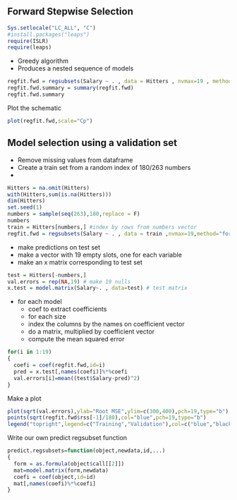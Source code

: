 ## Forward Stepwise Selection

```r
Sys.setlocale("LC_ALL", "C")
#install.packages("leaps")
require(ISLR)
require(leaps)
```

* Greedy algorithm
* Produces a nested sequence of models

```r
regfit.fwd = regsubsets(Salary ~ . , data = Hitters , nvmax=19 , method = "forward")
regfit.fwd.summary = summary(regfit.fwd)
regfit.fwd.summary
```

Plot the schematic

```r
plot(regfit.fwd,scale="Cp")
```

## Model selection using a validation set

* Remove missing values from dataframe
* Create a train set from a random index of 180/263 numbers
* 


```r
Hitters = na.omit(Hitters)
with(Hitters,sum(is.na(Hitters)))
dim(Hitters)
set.seed(1)
numbers = sample(seq(263),180,replace = F)
numbers
train = Hitters[numbers,] #index by rows from numbers vector
regfit.fwd = regsubsets(Salary ~ . , data = train ,nvmax=19,method="forward")
```

* make predictions on test set
* make a vector with 19 empty slots, one for each variable
* make an x matrix corresponding to test set


```r
test = Hitters[-numbers,]
val.errors = rep(NA,19) # make 19 nulls
x.test = model.matrix(Salary~. , data=test) # test matrix
```

* for each model
    + coef to extract coefficients
    + for each size
    + index the columns by the names on coefficient vector
    + do a matrix, multiplied by coefficient vector
    + compute the mean squared error
    
```r

for(i in 1:19)
{
  coefi = coef(regfit.fwd,id=i)
  pred = x.test[,names(coefi)]%*%coefi
  val.errors[i]=mean((test$Salary-pred)^2)
}

```

Make a plot

```r
plot(sqrt(val.errors),ylab="Root MSE",ylim=c(300,400),pch=19,type="b")
points(sqrt(regfit.fwd$rss[-1]/180),col="blue",pch=19,type="b")
legend("topright",legend=c("Training","Validation"),col=c("blue","black"),pch=19)
```

Write our own predict regsubset function

```r
predict.regsubsets=function(object,newdata,id,...)
{
  form = as.formula(object$call[[2]])
  mat=model.matrix(form,newdata)
  coefi = coef(object,id=id)
  mat[,names(coefi)%*%coefi]
}
```



